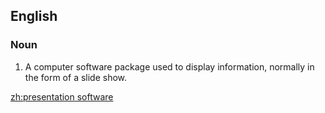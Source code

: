 ==English==
{{wikipedia}}
===Noun===
{{en-noun|head=[[presentation]] [[software]]|-}}

# {{context|computing|lang=en}} A computer software package used to display information, normally in the form of a slide show.

[[zh:presentation software]]